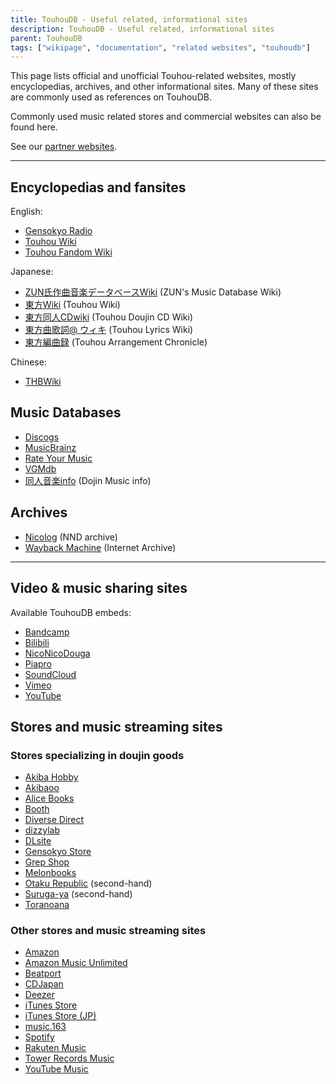 ```yaml
---
title: TouhouDB - Useful related, informational sites
description: TouhouDB - Useful related, informational sites
parent: TouhouDB
tags: ["wikipage", "documentation", "related websites", "touhoudb"]
---
```


This page lists official and unofficial Touhou-related websites, mostly encyclopedias, archives, and other informational sites. Many of these sites are commonly used as references on TouhouDB.

Commonly used music related stores and commercial websites can also be found here.

See our [partner websites](/docs/vocadb-partner-websites).

----

## Encyclopedias and fansites

English:
* [Gensokyo Radio](https://gensokyoradio.net/)
* [Touhou Wiki](https://en.touhouwiki.net/)
* [Touhou Fandom Wiki](https://touhou.fandom.com/wiki/Touhou_Wiki)

Japanese:
* [ZUN氏作曲音楽データベースWiki](https://w.atwiki.jp/tohomusicdb/) (ZUN's Music Database Wiki)
* [東方Wiki](http://thwiki.info/) (Touhou Wiki)
* [東方同人CDwiki](https://w.atwiki.jp/toho/) (Touhou Doujin CD Wiki)
* [東方曲歌詞@ ウィキ](https://w.atwiki.jp/sagararyou/) (Touhou Lyrics Wiki)
* [東方編曲録](https://touhou.arrangement-chronicle.com/) (Touhou Arrangement Chronicle)

Chinese:
* [THBWiki](https://baike.baidu.com/item/%E6%AD%8C%E5%A3%B0%E5%90%88%E6%88%90%E5%B7%A5%E5%85%B7UTAU/54212211)


## Music Databases

* [Discogs](https://www.discogs.com/)
* [MusicBrainz](https://musicbrainz.org/)
* [Rate Your Music](https://rateyourmusic.com/)
* [VGMdb](https://vgmdb.net/)
* [同人音楽info](https://www.dojin-music.info/) (Dojin Music info)

## Archives

* [Nicolog](https://www.nicolog.jp/) (NND archive)
* [Wayback Machine](http://web.archive.org/) (Internet Archive)

----

## Video & music sharing sites

Available TouhouDB embeds:
* [Bandcamp](https://bandcamp.com/)
* [Bilibili](https://www.bilibili.com/)
* [NicoNicoDouga](https://www.nicovideo.jp/)
* [Piapro](https://piapro.jp/)
* [SoundCloud](https://soundcloud.com/)
* [Vimeo](https://vimeo.com/)
* [YouTube](https://www.youtube.com/)

## Stores and music streaming sites

### Stores specializing in doujin goods

* [Akiba Hobby](https://shop.akbh.jp/)
* [Akibaoo](http://akibaoo.com/)
* [Alice Books](https://alice-books.com/)
* [Booth](https://booth.pm/ja)
* [Diverse Direct](https://www.diverse.direct/)
* [dizzylab](https://www.dizzylab.net/)
* [DLsite](https://www.dlsite.com/)
* [Gensokyo Store](https://gensokyo.store/)
* [Grep Shop](https://www2.grep-shop.com/kanazawa/)
* [Melonbooks](https://www.melonbooks.co.jp/)
* [Otaku Republic](https://otakurepublic.com/) (second-hand)
* [Suruga-ya](https://www.suruga-ya.jp/) (second-hand)
* [Toranoana](https://www.toranoana.jp/)


### Other stores and music streaming sites

* [Amazon](https://www.amazon.co.jp/)
* [Amazon Music Unlimited](https://music.amazon.co.jp/)
* [Beatport](https://www.beatport.com/)
* [CDJapan](https://www.cdjapan.co.jp/)
* [Deezer](https://www.deezer.com/ja/)
* [iTunes Store](https://music.apple.com/)
* [iTunes Store (JP)](https://music.apple.com/jp/)
* [music.163](https://music.163.com/)
* [Spotify](https://open.spotify.com/)
* [Rakuten Music](https://music.rakuten.co.jp/)
* [Tower Records Music](https://music.tower.jp/)
* [YouTube Music](https://music.youtube.com/)
